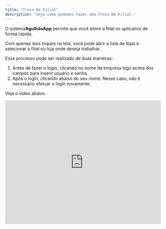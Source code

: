```yaml
---
title: "Troca De Filial"
description: "Veja como podemos fazer uma Troca De Filial."
---
```



O sistema**AgulhãoApp**  permite que você altere a filial no aplicativo de forma rápida.

Com apenas dois toques na tela, você pode abrir a lista de lojas e selecionar a filial ou loja onde deseja trabalhar.

Esse processo pode ser realizado de duas maneiras:

1. Antes de fazer o login, clicando no nome da empresa logo acima dos campos para inserir usuário e senha.
2. Após o login, clicando abaixo do seu nome. Nesse caso, não é necessário efetuar o login novamente.

Veja o vídeo abaixo.

<iframe width="100%" height="400" src="https://www.youtube.com/embed/4UZqMRipi7Y?si=Fw8dvXZk76R755y_" title="YouTube video player" frameborder="0" allow="accelerometer; autoplay; clipboard-write; encrypted-media; gyroscope; picture-in-picture; web-share" referrerpolicy="strict-origin-when-cross-origin" allowfullscreen />